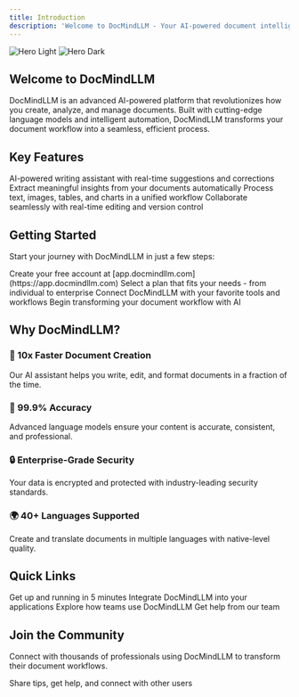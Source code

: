 ```yaml
---
title: Introduction
description: 'Welcome to DocMindLLM - Your AI-powered document intelligence platform'
---
```


<img
  className="block dark:hidden"
  src="/images/hero-light.svg"
  alt="Hero Light"
/>
<img
  className="hidden dark:block"
  src="/images/hero-dark.svg"
  alt="Hero Dark"
/>

## Welcome to DocMindLLM

DocMindLLM is an advanced AI-powered platform that revolutionizes how you create, analyze, and manage documents. Built with cutting-edge language models and intelligent automation, DocMindLLM transforms your document workflow into a seamless, efficient process.

## Key Features

<CardGroup cols={2}>
  <Card
    title="SmartEditor Pro"
    icon="pen-to-square"
    href="/essentials/smart-editor"
  >
    AI-powered writing assistant with real-time suggestions and corrections
  </Card>
  <Card
    title="DataInsight Engine"
    icon="chart-line"
    href="/essentials/data-insight"
  >
    Extract meaningful insights from your documents automatically
  </Card>
  <Card
    title="MultiModal Processor"
    icon="images"
    href="/essentials/multimodal"
  >
    Process text, images, tables, and charts in a unified workflow
  </Card>
  <Card
    title="TeamSpace"
    icon="users"
    href="/essentials/teamspace"
  >
    Collaborate seamlessly with real-time editing and version control
  </Card>
</CardGroup>

## Getting Started

Start your journey with DocMindLLM in just a few steps:

<Steps>
  <Step title="Sign Up">
    Create your free account at [app.docmindllm.com](https://app.docmindllm.com)
  </Step>
  <Step title="Choose Your Plan">
    Select a plan that fits your needs - from individual to enterprise
  </Step>
  <Step title="Install Integrations">
    Connect DocMindLLM with your favorite tools and workflows
  </Step>
  <Step title="Start Creating">
    Begin transforming your document workflow with AI
  </Step>
</Steps>

## Why DocMindLLM?

### 🚀 10x Faster Document Creation
Our AI assistant helps you write, edit, and format documents in a fraction of the time.

### 🎯 99.9% Accuracy
Advanced language models ensure your content is accurate, consistent, and professional.

### 🔒 Enterprise-Grade Security
Your data is encrypted and protected with industry-leading security standards.

### 🌍 40+ Languages Supported
Create and translate documents in multiple languages with native-level quality.

## Quick Links

<CardGroup cols={2}>
  <Card title="Quick Start Guide" icon="rocket" href="/quickstart">
    Get up and running in 5 minutes
  </Card>
  <Card title="API Documentation" icon="code" href="/api-reference/introduction">
    Integrate DocMindLLM into your applications
  </Card>
  <Card title="Use Cases" icon="lightbulb" href="/use-cases">
    Explore how teams use DocMindLLM
  </Card>
  <Card title="Support" icon="life-ring" href="/support">
    Get help from our team
  </Card>
</CardGroup>

## Join the Community

Connect with thousands of professionals using DocMindLLM to transform their document workflows.

<Card title="Join our Slack Community" icon="slack" href="https://docmindllm.com/slack">
  Share tips, get help, and connect with other users
</Card>